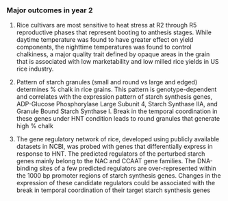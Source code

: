 ### Major outcomes in year 2

1. Rice cultivars are most sensitive to heat stress at R2 through R5 reproductive phases 
that represent booting to anthesis stages. While daytime temperature was found to have 
greater effect on yield components, the nighttime temperatures was found to control 
chalkiness, a major quality trait defined by opaque areas in the grain that 
is associated with low marketability and low milled rice yields in US rice industry. 


2. Pattern of starch granules (small and round vs large and edged) determines % 
chalk in rice grains. This pattern is genotype-dependent and correlates 
with the expression pattern of starch synthesis genes, ADP-Glucose Phosphorylase Large 
Subunit 4, Starch Synthase IIA, and Granule Bound Starch Synthase I. Break in the 
temporal coordination in these genes under HNT condition leads to round granules that
 generate high % chalk 
 
3. The gene regulatory network of rice, developed using publicly available datasets 
 in NCBI, was probed with genes that differentially express in response to HNT. The 
 predicted regulators of the perturbed starch genes mainly belong to the NAC and CCAAT 
 gene families. The DNA-binding sites of a few predicted regulators are over-represented 
 within the 1000 bp promoter regions of starch synthesis genes. Changes in the expression
  of these candidate regulators could be associated with the break in temporal 
  coordination of their target starch synthesis genes   



